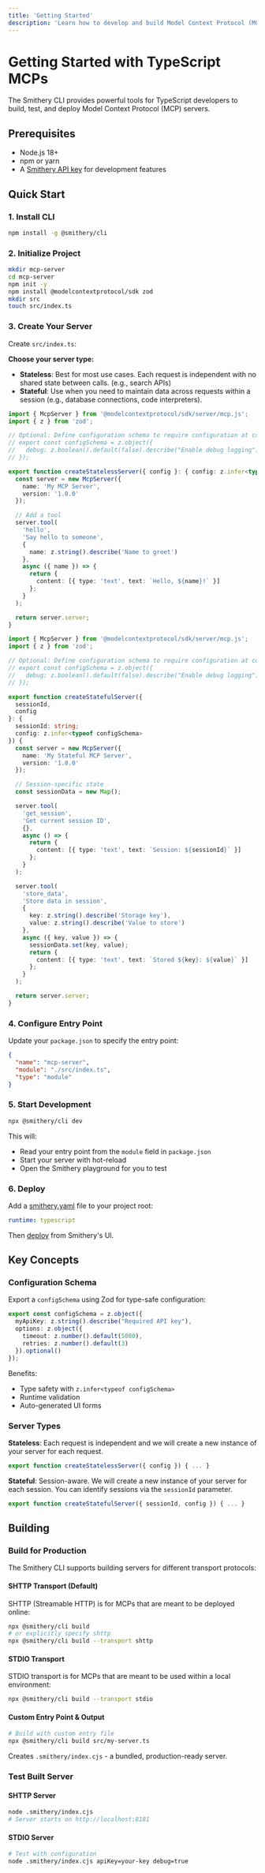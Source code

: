 ```yaml
---
title: 'Getting Started'
description: 'Learn how to develop and build Model Context Protocol (MCP) servers using TypeScript with Smithery CLI.'
---
```


# Getting Started with TypeScript MCPs

The Smithery CLI provides powerful tools for TypeScript developers to build, test, and deploy Model Context Protocol (MCP) servers.

## Prerequisites

- Node.js 18+ 
- npm or yarn
- A [Smithery API key](https://smithery.ai) for development features

## Quick Start

### 1. Install CLI

```bash
npm install -g @smithery/cli
```

### 2. Initialize Project

```bash
mkdir mcp-server
cd mcp-server
npm init -y
npm install @modelcontextprotocol/sdk zod
mkdir src
touch src/index.ts
```

### 3. Create Your Server

Create `src/index.ts`:

**Choose your server type:**

- **Stateless**: Best for most use cases. Each request is independent with no shared state between calls. (e.g., search APIs)
- **Stateful**: Use when you need to maintain data across requests within a session (e.g., database connections, code interpreters).

<CodeGroup>

```typescript Stateless Server
import { McpServer } from '@modelcontextprotocol/sdk/server/mcp.js';
import { z } from 'zod';

// Optional: Define configuration schema to require configuration at connection time
// export const configSchema = z.object({
//   debug: z.boolean().default(false).describe("Enable debug logging")
// });

export function createStatelessServer({ config }: { config: z.infer<typeof configSchema> }) {
  const server = new McpServer({
    name: 'My MCP Server',
    version: '1.0.0'
  });

  // Add a tool
  server.tool(
    'hello',
    'Say hello to someone',
    {
      name: z.string().describe('Name to greet')
    },
    async ({ name }) => {
      return {
        content: [{ type: 'text', text: `Hello, ${name}!` }]
      };
    }
  );

  return server.server;
}
```

```typescript Stateful Server
import { McpServer } from '@modelcontextprotocol/sdk/server/mcp.js';
import { z } from 'zod';

// Optional: Define configuration schema to require configuration at connection time
// export const configSchema = z.object({
//   debug: z.boolean().default(false).describe("Enable debug logging")
// });

export function createStatefulServer({ 
  sessionId, 
  config 
}: { 
  sessionId: string; 
  config: z.infer<typeof configSchema> 
}) {
  const server = new McpServer({
    name: 'My Stateful MCP Server',
    version: '1.0.0'
  });

  // Session-specific state
  const sessionData = new Map();

  server.tool(
    'get_session',
    'Get current session ID',
    {},
    async () => {
      return {
        content: [{ type: 'text', text: `Session: ${sessionId}` }]
      };
    }
  );

  server.tool(
    'store_data',
    'Store data in session',
    {
      key: z.string().describe('Storage key'),
      value: z.string().describe('Value to store')
    },
    async ({ key, value }) => {
      sessionData.set(key, value);
      return {
        content: [{ type: 'text', text: `Stored ${key}: ${value}` }]
      };
    }
  );

  return server.server;
}
```

</CodeGroup>

### 4. Configure Entry Point

Update your `package.json` to specify the entry point:

```json
{
  "name": "mcp-server",
  "module": "./src/index.ts",
  "type": "module"
}
```

### 5. Start Development

```bash
npx @smithery/cli dev
```

This will:
- Read your entry point from the `module` field in `package.json`
- Start your server with hot-reload
- Open the Smithery playground for you to test

### 6. Deploy

Add a [smithery.yaml](/build/project-config/smithery-yaml#typescript-runtime-configuration) file to your project root:

```smithery.yaml
runtime: typescript
```

Then [deploy](/build/deployments) from Smithery's UI.

## Key Concepts

### Configuration Schema

Export a `configSchema` using Zod for type-safe configuration:

```typescript
export const configSchema = z.object({
  myApiKey: z.string().describe("Required API key"),
  options: z.object({
    timeout: z.number().default(5000),
    retries: z.number().default(3)
  }).optional()
});
```

Benefits:
- Type safety with `z.infer<typeof configSchema>`
- Runtime validation
- Auto-generated UI forms

### Server Types

**Stateless**: Each request is independent and we will create a new instance of your server for each request.
```typescript
export function createStatelessServer({ config }) { ... }
```

**Stateful**: Session-aware. We will create a new instance of your server for each session. You can identify sessions via the `sessionId` parameter.
```typescript
export function createStatefulServer({ sessionId, config }) { ... }
```

## Building

### Build for Production

The Smithery CLI supports building servers for different transport protocols:

#### SHTTP Transport (Default)
SHTTP (Streamable HTTP) is for MCPs that are meant to be deployed online:

```bash
npx @smithery/cli build
# or explicitly specify shttp
npx @smithery/cli build --transport shttp
```

#### STDIO Transport
STDIO transport is for MCPs that are meant to be used within a local environment:

```bash
npx @smithery/cli build --transport stdio
```

#### Custom Entry Point & Output

```bash
# Build with custom entry file
npx @smithery/cli build src/my-server.ts
```

Creates `.smithery/index.cjs` - a bundled, production-ready server.

### Test Built Server

#### SHTTP Server
```bash
node .smithery/index.cjs
# Server starts on http://localhost:8181
```

#### STDIO Server
```bash
# Test with configuration
node .smithery/index.cjs apiKey=your-key debug=true